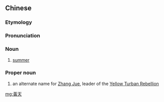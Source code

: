 {{also|黄天}}
==Chinese==
{{zh-forms|s=黄天}}

===Etymology===
{{compound|黃|t1=yellow|天|t2=sky|lang=zh}}

===Pronunciation===
{{zh-pron
|m=huángtiān
|cat=n,pn
}}

===Noun===
{{zh-noun}}

# {{lb|zh|literary}} [[summer]]

===Proper noun===
{{zh-proper noun}}

# {{lb|zh|archaic}} an alternate name for [[w:Zhang Jue|Zhang Jue]], leader of the [[w:Yellow Turban Rebellion|Yellow Turban Rebellion]]

[[mg:黃天]]